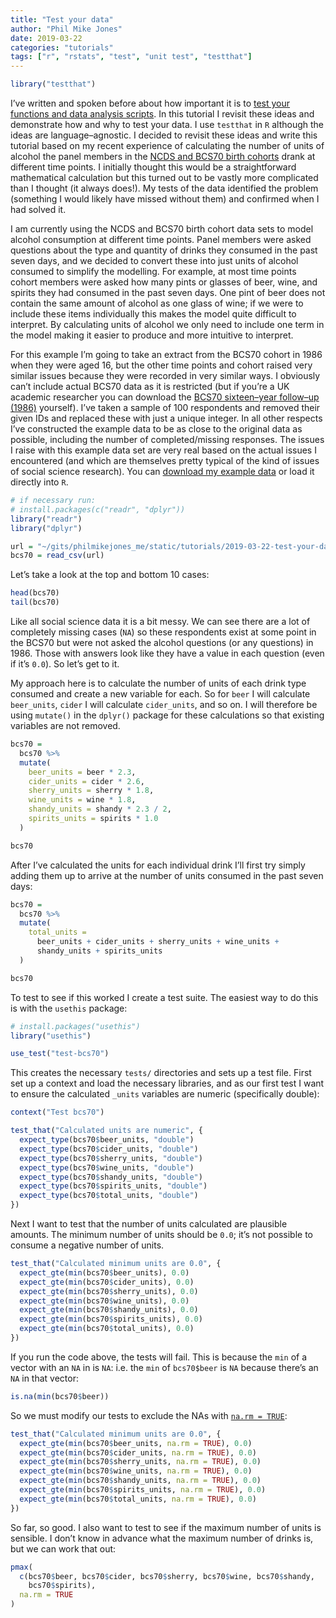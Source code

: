 ```yaml
---
title: "Test your data"
author: "Phil Mike Jones"
date: 2019-03-22
categories: "tutorials"
tags: ["r", "rstats", "test", "unit test", "testthat"]
---
```


```r
library("testthat")
```

I've written and spoken before about how important it is to [test your functions and data analysis scripts](blog/unit-testing-in-r/).
In this tutorial I revisit these ideas and demonstrate how and why to test your data.
I use `testthat` in `R` although the ideas are language--agnostic.
I decided to revisit these ideas and write this tutorial based on my recent experience of calculating the number of units of alcohol the panel members in the [NCDS and BCS70 birth cohorts](https://cls.ucl.ac.uk/cls-studies/) drank at different time points.
I initially thought this would be a straightforward mathematical calculation but this turned out to be vastly more complicated than I thought (it always does!).
My tests of the data identified the problem (something I would likely have missed without them) and confirmed when I had solved it.

<!--more-->

I am currently using the NCDS and BCS70 birth cohort data sets to model alcohol consumption at different time points.
Panel members were asked questions about the type and quantity of drinks they consumed in the past seven days, and we decided to convert these into just units of alcohol consumed to simplify the modelling.
For example, at most time points cohort members were asked how many pints or glasses of beer, wine, and spirits they had consumed in the past seven days.
One pint of beer does not contain the same amount of alcohol as one glass of wine; if we were to include these items individually this makes the model quite difficult to interpret.
By calculating units of alcohol we only need to include one term in the model making it easier to produce and more intuitive to interpret.

For this example I'm going to take an extract from the BCS70 cohort in 1986 when they were aged 16, but the other time points and cohort raised very similar issues because they were recorded in very similar ways.
I obviously can't include actual BCS70 data as it is restricted (but if you're a UK academic researcher you can download the [BCS70 sixteen--year follow--up (1986)](https://beta.ukdataservice.ac.uk/datacatalogue/studies/study?id=3535) yourself).
I've taken a sample of 100 respondents and removed their given IDs and replaced these with just a unique integer.
In all other respects I've constructed the example data to be as close to the original data as possible, including the number of completed/missing responses.
The issues I raise with this example data set are very real based on the actual issues I encountered (and which are themselves pretty typical of the kind of issues of social science research).
You can [download my example data](https://philmikejones.me/tutorials/2019-03-22-test-your-data/bcs70.csv) or load it directly into `R`.

```r
# if necessary run:
# install.packages(c("readr", "dplyr"))
library("readr")
library("dplyr")

url = "~/gits/philmikejones_me/static/tutorials/2019-03-22-test-your-data/bcs70.csv"
bcs70 = read_csv(url)
```

Let's take a look at the top and bottom 10 cases:

```r
head(bcs70)
tail(bcs70)
```

Like all social science data it is a bit messy.
We can see there are a lot of completely missing cases (`NA`) so these respondents exist at some point in the BCS70 but were not asked the alcohol questions (or any questions) in 1986.
Those with answers look like they have a value in each question (even if it's `0.0`).
So let's get to it.

My approach here is to calculate the number of units of each drink type consumed and create a new variable for each.
So for `beer` I will calculate `beer_units`, `cider` I will calculate `cider_units`, and so on.
I will therefore be using `mutate()` in the `dplyr()` package for these calculations so that existing variables are not removed.

```r
bcs70 =
  bcs70 %>%
  mutate(
    beer_units = beer * 2.3,
    cider_units = cider * 2.6,
    sherry_units = sherry * 1.8,
    wine_units = wine * 1.8,
    shandy_units = shandy * 2.3 / 2,
    spirits_units = spirits * 1.0
  )

bcs70
```

After I've calculated the units for each individual drink I'll first try simply adding them up to arrive at the number of units consumed in the past seven days:

```r
bcs70 =
  bcs70 %>%
  mutate(
    total_units =
      beer_units + cider_units + sherry_units + wine_units +
      shandy_units + spirits_units
  )

bcs70
```

To test to see if this worked I create a test suite.
The easiest way to do this is with the `usethis` package:

```r
# install.packages("usethis")
library("usethis")

use_test("test-bcs70")
```

This creates the necessary `tests/` directories and sets up a test file.
First set up a context and load the necessary libraries, and as our first test I want to ensure the calculated `_units` variables are numeric (specifically double):

```r
context("Test bcs70")

test_that("Calculated units are numeric", {
  expect_type(bcs70$beer_units, "double")
  expect_type(bcs70$cider_units, "double")
  expect_type(bcs70$sherry_units, "double")
  expect_type(bcs70$wine_units, "double")
  expect_type(bcs70$shandy_units, "double")
  expect_type(bcs70$spirits_units, "double")
  expect_type(bcs70$total_units, "double")
})
```

Next I want to test that the number of units calculated are plausible amounts.
The minimum number of units should be `0.0`; it's not possible to consume a negative number of units.

```r
test_that("Calculated minimum units are 0.0", {
  expect_gte(min(bcs70$beer_units), 0.0)
  expect_gte(min(bcs70$cider_units), 0.0)
  expect_gte(min(bcs70$sherry_units), 0.0)
  expect_gte(min(bcs70$wine_units), 0.0)
  expect_gte(min(bcs70$shandy_units), 0.0)
  expect_gte(min(bcs70$spirits_units), 0.0)
  expect_gte(min(bcs70$total_units), 0.0)
})
```

If you run the code above, the tests will fail.
This is because the `min` of a vector with an `NA` in is `NA`: i.e. the `min` of `bcs70$beer` is `NA` because there's an `NA` in that vector:

```r
is.na(min(bcs70$beer))
```

So we must modify our tests to exclude the NAs with [`na.rm = TRUE`](https://www.rdocumentation.org/packages/base/versions/3.5.3/topics/Extremes):

```r
test_that("Calculated minimum units are 0.0", {
  expect_gte(min(bcs70$beer_units, na.rm = TRUE), 0.0)
  expect_gte(min(bcs70$cider_units, na.rm = TRUE), 0.0)
  expect_gte(min(bcs70$sherry_units, na.rm = TRUE), 0.0)
  expect_gte(min(bcs70$wine_units, na.rm = TRUE), 0.0)
  expect_gte(min(bcs70$shandy_units, na.rm = TRUE), 0.0)
  expect_gte(min(bcs70$spirits_units, na.rm = TRUE), 0.0)
  expect_gte(min(bcs70$total_units, na.rm = TRUE), 0.0)
})
```

So far, so good.
I also want to test to see if the maximum number of units is sensible.
I don't know in advance what the maximum number of drinks is, but we can work that out:

```r
pmax(
  c(bcs70$beer, bcs70$cider, bcs70$sherry, bcs70$wine, bcs70$shandy,
    bcs70$spirits),
  na.rm = TRUE
)
```
